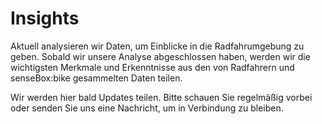 # Insights

Aktuell analysieren wir Daten, um Einblicke in die Radfahrumgebung zu geben. Sobald wir unsere Analyse abgeschlossen haben, werden wir die wichtigsten Merkmale und Erkenntnisse aus den von Radfahrern und senseBox:bike gesammelten Daten teilen.

Wir werden hier bald Updates teilen. Bitte schauen Sie regelmäßig vorbei oder senden Sie uns eine Nachricht, um in Verbindung zu bleiben.
```
